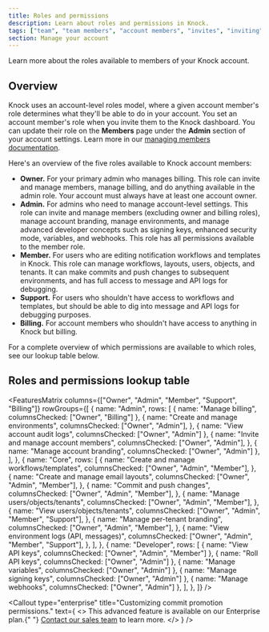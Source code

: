 ```yaml
---
title: Roles and permissions
description: Learn about roles and permissions in Knock.
tags: ["team", "team members", "account members", "invites", "inviting"]
section: Manage your account
---
```


Learn more about the roles available to members of your Knock account.

## Overview

Knock uses an account-level roles model, where a given account member's role determines what they'll be able to do in your account. You set an account member's role when you invite them to the Knock dashboard. You can update their role on the **Members** page under the **Admin** section of your account settings. Learn more in our [managing members documentation](/manage-your-account/managing-members).

Here's an overview of the five roles available to Knock account members:

- **Owner.** For your primary admin who manages billing. This role can invite and manage members, manage billing, and do anything available in the admin role. Your account must always have at least one account owner.
- **Admin.** For admins who need to manage account-level settings. This role can invite and manage members (excluding owner and billing roles), manage account branding, manage environments, and manage advanced developer concepts such as signing keys, enhanced security mode, variables, and webhooks. This role has all permissions available to the member role.
- **Member.** For users who are editing notification workflows and templates in Knock. This role can manage workflows, layouts, users, objects, and tenants. It can make commits and push changes to subsequent environments, and has full access to message and API logs for debugging.
- **Support.** For users who shouldn't have access to workflows and templates, but should be able to dig into message and API logs for debugging purposes.
- **Billing.** For account members who shouldn't have access to anything in Knock but billing.

For a complete overview of which permissions are available to which roles, see our lookup table below.

## Roles and permissions lookup table

<FeaturesMatrix
  columns={["Owner", "Admin", "Member", "Support", "Billing"]}
  rowGroups={[
    {
      name: "Admin",
      rows: [
        { name: "Manage billing", columnsChecked: ["Owner", "Billing"] },
        {
          name: "Create and manage environments",
          columnsChecked: ["Owner", "Admin"],
        },
        { name: "View account audit logs", columnsChecked: ["Owner", "Admin"] },
        {
          name: "Invite and manage account members",
          columnsChecked: ["Owner", "Admin"],
        },
        { name: "Manage account branding", columnsChecked: ["Owner", "Admin"] },
      ],
    },
    {
      name: "Core",
      rows: [
        {
          name: "Create and manage workflows/templates",
          columnsChecked: ["Owner", "Admin", "Member"],
        },
        {
          name: "Create and manage email layouts",
          columnsChecked: ["Owner", "Admin", "Member"],
        },
        {
          name: "Commit and push changes",
          columnsChecked: ["Owner", "Admin", "Member"],
        },
        {
          name: "Manage users/objects/tenants",
          columnsChecked: ["Owner", "Admin", "Member"],
        },
        {
          name: "View users/objects/tenants",
          columnsChecked: ["Owner", "Admin", "Member", "Support"],
        },
        {
          name: "Manage per-tenant branding",
          columnsChecked: ["Owner", "Admin", "Member"],
        },
        {
          name: "View environment logs (API, messages)",
          columnsChecked: ["Owner", "Admin", "Member", "Support"],
        },
      ],
    },
    {
      name: "Developer",
      rows: [
        { name: "View API keys", columnsChecked: ["Owner", "Admin", "Member"] },
        { name: "Roll API keys", columnsChecked: ["Owner", "Admin"] },
        { name: "Manage variables", columnsChecked: ["Owner", "Admin"] },
        { name: "Manage signing keys", columnsChecked: ["Owner", "Admin"] },
        { name: "Manage webhooks", columnsChecked: ["Owner", "Admin"] },
      ],
    },
  ]}
/>

<Callout
  type="enterprise"
  title="Customizing commit promotion permissions."
  text={
    <>
      This advanced feature is available on our Enterprise plan.{" "}
      <a href="https://knock.app/contact-sales">Contact our sales team</a> to
      learn more.
    </>
  }
/>
